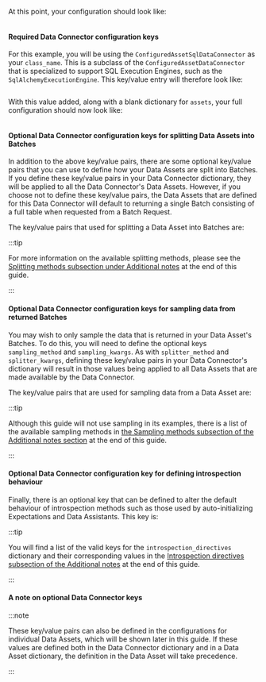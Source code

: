 
<TipConfiguredDataConnectorOverview />

<PartNameTheDataConnector data_connector_name="name_of_my_configured_data_connector" />

At this point, your configuration should look like:

```python name="sql datasource configuration with empty configured sql data_connector"
```

#### Required Data Connector configuration keys

<PartDataConnectorRequiredKeysOverview data_connector_type="ConfiguredAssetSqlDataConnector" data_connector_name="name_of_my_configured_data_connector" inferred={false} configured={true} runtime={false} />

For this example, you will be using the `ConfiguredAssetSqlDataConnector` as your `class_name`.  This is a subclass of the `ConfiguredAssetDataConnector` that is specialized to support SQL Execution Engines, such as the `SqlAlchemyExecutionEngine`.  This key/value entry will therefore look like:

```python name="define data_connector class_name for configured sql datasource"
```

<TipCustomDataConnectorModuleName />

With this value added, along with a blank dictionary for `assets`, your full configuration should now look like:

```python name="configured sql datasource configuration with data_connector class_name defined"
```

#### Optional Data Connector configuration keys for splitting Data Assets into Batches

In addition to the above key/value pairs, there are some optional key/value pairs that you can use to define how your Data Assets are split into Batches.  If you define these key/value pairs in your Data Connector dictionary, they will be applied to all the Data Connector's Data Assets.  However, if you choose not to define these key/value pairs, the Data Assets that are defined for this Data Connector will default to returning a single Batch consisting of a full table when requested from a Batch Request.

The key/value pairs that used for splitting a Data Asset into Batches are:

<NoteOptionalDataConnectorKeys splitting={true} />

:::tip

For more information on the available splitting methods, please see the [Splitting methods subsection under Additional notes](#splitting-methods) at the end of this guide.

:::

#### Optional Data Connector configuration keys for sampling data from returned Batches

You may wish to only sample the data that is returned in your Data Asset's Batches.  To do this, you will need to define the optional keys `sampling_method` and `sampling_kwargs`.  As with `splitter_method` and `splitter_kwargs`, defining these key/value pairs in your Data Connector's dictionary will result in those values being applied to all Data Assets that are made available by the Data Connector.

The key/value pairs that are used for sampling data from a Data Asset are:

<NoteOptionalDataConnectorKeys sampling={true} />

:::tip

Although this guide will not use sampling in its examples, there is a list of the available sampling methods in [the Sampling methods subsection of the Additional notes section](#sampling-methods) at the end of this guide.

:::

#### Optional Data Connector configuration key for defining introspection behaviour

Finally, there is an optional key that can be defined to alter the default behaviour of introspection methods such as those used by auto-initializing Expectations and Data Assistants.  This key is:

<NoteOptionalDataConnectorKeys introspection={true} />

:::tip

You will find a list of the valid keys for the `introspection_directives` dictionary and their corresponding values in the [Introspection directives subsection of the Additional notes](#introspection-directives) at the end of this guide.

:::

#### A note on optional Data Connector keys

:::note

These key/value pairs can also be defined in the configurations for individual Data Assets, which will be shown later in this guide.  If these values are defined both in the Data Connector dictionary and in a Data Asset dictionary, the definition in the Data Asset will take precedence.

:::